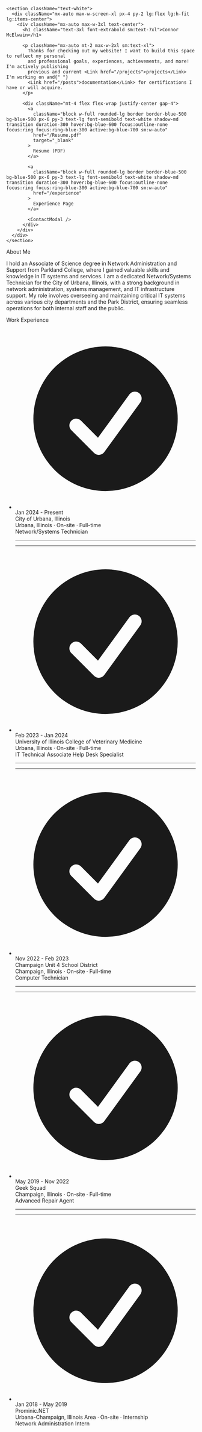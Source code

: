 
    <section className="text-white">
      <div className="mx-auto max-w-screen-xl px-4 py-2 lg:flex lg:h-fit lg:items-center">
        <div className="mx-auto max-w-3xl text-center">
          <h1 className="text-3xl font-extrabold sm:text-7xl">Connor McElwain</h1>

          <p className="mx-auto mt-2 max-w-2xl sm:text-xl">
            Thanks for checking out my website! I want to build this space to reflect my personal
            and professional goals, experiences, achievements, and more! I'm actively publishing
            previous and current <Link href="/projects">projects</Link> I'm working on and{" "}
            <Link href="/posts">documentation</Link> for certifications I have or will acquire.
          </p>

          <div className="mt-4 flex flex-wrap justify-center gap-4">
            <a
              className="block w-full rounded-lg border border-blue-500 bg-blue-500 px-6 py-3 text-lg font-semibold text-white shadow-md transition duration-300 hover:bg-blue-600 focus:outline-none focus:ring focus:ring-blue-300 active:bg-blue-700 sm:w-auto"
              href="/Resume.pdf"
              target="_blank"
            >
              Resume (PDF)
            </a>

            <a
              className="block w-full rounded-lg border border-blue-500 bg-blue-500 px-6 py-3 text-lg font-semibold text-white shadow-md transition duration-300 hover:bg-blue-600 focus:outline-none focus:ring focus:ring-blue-300 active:bg-blue-700 sm:w-auto"
              href="/experience"
            >
              Experience Page
            </a>

            <ContactModal />
          </div>
        </div>
      </div>
    </section>

<span class="flex items-center">
  <span class="h-px flex-1 bg-white"></span>
  <span class="font-bold shrink-0 px-6 text-3xl">About Me</span>
  <span class="h-px flex-1 bg-white"></span>
</span>

<div class="mx-auto max-w-3xl text-center">
<p class="mx-auto mt-2 mb-2 max-w-3xl sm:text-xl/relaxed text-white">
        I hold an Associate of Science degree in Network Administration and Support from Parkland College, where I gained valuable skills and knowledge in IT systems and services. I am a dedicated Network/Systems Technician for the City of Urbana, Illinois, with a strong background in network administration, systems management, and IT infrastructure support. My role involves overseeing and maintaining critical IT systems across various city departments and the Park District, ensuring seamless operations for both internal staff and the public.
      </p>
</div>

<span class="flex items-center">
  <span class="h-px flex-1 bg-white"></span>
  <span class="font-bold shrink-0 px-6 text-3xl">Work Experience</span>
  <span class="h-px flex-1 bg-white"></span>
</span>

<ul class="timeline timeline-snap-icon max-md:timeline-compact timeline-vertical">
  <li>
    <div class="timeline-middle">
      <svg xmlns="http://www.w3.org/2000/svg" viewBox="0 0 20 20" fill="currentColor" class="h-5 w-5">
        <path fill-rule="evenodd" d="M10 18a8 8 0 100-16 8 8 0 000 16zm3.857-9.809a.75.75 0 00-1.214-.882l-3.483 4.79-1.88-1.88a.75.75 0 10-1.06 1.061l2.5 2.5a.75.75 0 001.137-.089l4-5.5z" clip-rule="evenodd" />
      </svg>
    </div>
    <div class="timeline-start mb-10 md:text-end">
      <time class="font-mono italic">Jan 2024 - Present</time>
      <div><Link href="https://urbanaillinois.us/">City of Urbana, Illinois</Link></div>
      <div>Urbana, Illinois · On-site · Full-time</div>
      <div class="text-lg font-black">Network/Systems Technician</div>
    </div>
    <hr />
  </li>
  <li>
    <hr />
    <div class="timeline-middle">
      <svg xmlns="http://www.w3.org/2000/svg" viewBox="0 0 20 20" fill="currentColor" class="h-5 w-5">
        <path fill-rule="evenodd" d="M10 18a8 8 0 100-16 8 8 0 000 16zm3.857-9.809a.75.75 0 00-1.214-.882l-3.483 4.79-1.88-1.88a.75.75 0 10-1.06 1.061l2.5 2.5a.75.75 0 001.137-.089l4-5.5z" clip-rule="evenodd" />
      </svg>
    </div>
    <div class="timeline-end mb-10">
      <time class="font-mono italic">Feb 2023 - Jan 2024</time>
      <div><Link href="https://vetmed.illinois.edu/">University of Illinois College of Veterinary Medicine</Link></div>
      <div>Urbana, Illinois · On-site · Full-time</div>
      <div class="text-lg font-black">IT Technical Associate Help Desk Specialist</div>
    </div>
    <hr />
  </li>
  <li>
    <hr />
    <div class="timeline-middle">
      <svg xmlns="http://www.w3.org/2000/svg" viewBox="0 0 20 20" fill="currentColor" class="h-5 w-5">
        <path fill-rule="evenodd" d="M10 18a8 8 0 100-16 8 8 0 000 16zm3.857-9.809a.75.75 0 00-1.214-.882l-3.483 4.79-1.88-1.88a.75.75 0 10-1.06 1.061l2.5 2.5a.75.75 0 001.137-.089l4-5.5z" clip-rule="evenodd" />
      </svg>
    </div>
    <div class="timeline-start mb-10 md:text-end">
      <time class="font-mono italic">Nov 2022 - Feb 2023</time>
      <div><Link href="https://www.champaignschools.org/">Champaign Unit 4 School District</Link></div>
      <div>Champaign, Illinois · On-site · Full-time</div>
      <div class="text-lg font-black">Computer Technician</div>
    </div>
    <hr />
  </li>
  <li>
    <hr />
    <div class="timeline-middle">
      <svg xmlns="http://www.w3.org/2000/svg" viewBox="0 0 20 20" fill="currentColor" class="h-5 w-5">
        <path fill-rule="evenodd" d="M10 18a8 8 0 100-16 8 8 0 000 16zm3.857-9.809a.75.75 0 00-1.214-.882l-3.483 4.79-1.88-1.88a.75.75 0 10-1.06 1.061l2.5 2.5a.75.75 0 001.137-.089l4-5.5z" clip-rule="evenodd" />
      </svg>
    </div>
    <div class="timeline-end mb-10">
      <time class="font-mono italic">May 2019 - Nov 2022</time>
      <div><Link href="https://stores.bestbuy.com/il/champaign/2117-n-prospect-ave-46/geeksquad.html">Geek Squad</Link></div>
      <div>Champaign, Illinois · On-site · Full-time</div>
      <div class="text-lg font-black">Advanced Repair Agent</div>
    </div>
    <hr />
  </li>
  <li>
    <hr />
    <div class="timeline-middle">
      <svg xmlns="http://www.w3.org/2000/svg" viewBox="0 0 20 20" fill="currentColor" class="h-5 w-5">
        <path fill-rule="evenodd" d="M10 18a8 8 0 100-16 8 8 0 000 16zm3.857-9.809a.75.75 0 00-1.214-.882l-3.483 4.79-1.88-1.88a.75.75 0 10-1.06 1.061l2.5 2.5a.75.75 0 001.137-.089l4-5.5z" clip-rule="evenodd" />
      </svg>
    </div>
    <div class="timeline-start mb-2 md:text-end">
      <time class="font-mono italic">Jan 2018 - May 2019</time>
      <div><Link href="https://prominic.net/">Prominic.NET</Link></div>
      <div>Urbana-Champaign, Illinois Area · On-site · Internship</div>
      <div class="text-lg font-black">Network Administration Intern</div>
    </div>
  </li>
</ul>
